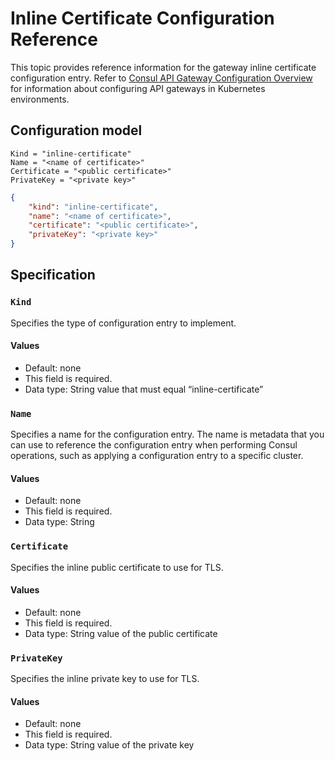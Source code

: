 # Inline Certificate Configuration Reference

This topic provides reference information for the gateway inline certificate
configuration entry. Refer to [Consul API Gateway Configuration Overview]() for
information about configuring API gateways in Kubernetes environments.

## Configuration model

<CodeTabs>

``` HCL
Kind = "inline-certificate"
Name = "<name of certificate>"
Certificate = "<public certificate>"
PrivateKey = "<private key>"
```

``` JSON
{
	"kind": "inline-certificate",
	"name": "<name of certificate>",
	"certificate": "<public certificate>",
	"privateKey": "<private key>"
}
```

</CodeTabs>

## Specification

### `Kind`

Specifies the type of configuration entry to implement.

#### Values

- Default: none
- This field is required.
- Data type: String value that must equal “inline-certificate”

### `Name`

Specifies a name for the configuration entry. The name is metadata that you can use to reference the configuration entry when performing Consul operations, such as applying a configuration entry to a specific cluster.

#### Values

- Default: none
- This field is required.
- Data type: String

### `Certificate`

Specifies the inline public certificate to use for TLS.

#### Values

- Default: none
- This field is required.
- Data type: String value of the public certificate

### `PrivateKey`

Specifies the inline private key to use for TLS.

#### Values

- Default: none
- This field is required.
- Data type: String value of the private key


